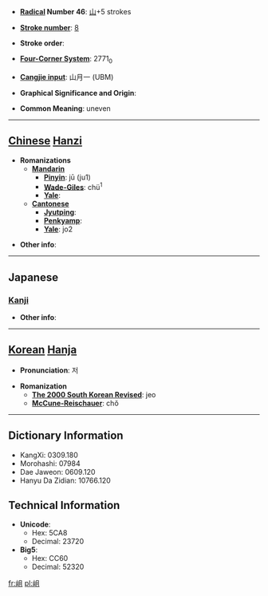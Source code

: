 * '''[[Wiktionary:Chinese radical index| Radical]] Number 46''': [[Wiktionary:Chinese radical index 山|山]]+5 strokes

* '''[[Wiktionary:Chinese total strokes index|Stroke number]]''': [[Wiktionary:Chinese total strokes index 8|8]]

* '''Stroke order''': 

* '''[[Wiktionary:Chinese four corner index|Four-Corner System]]''': 2771<sub>0</sub>

* '''[[Wiktionary:Chinese Cangjie index|Cangjie input]]''': 山月一 (UBM)

* '''Graphical Significance and Origin''': 

* '''Common Meaning''': uneven

----

== [[Chinese]] [[Hanzi]] ==

* '''Romanizations'''
** '''[[Mandarin]]'''
*** '''[[Pinyin]]''': jū (ju1)
*** '''[[Wade-Giles]]''': chü<sup>1</sup>
*** '''[[Yale]]''': 
** '''[[Cantonese]]'''
*** '''[[Jyutping]]''':
*** '''[[Penkyamp]]''': 
*** '''[[Yale]]''': jo2

* '''Other info''': 

----

==Japanese==
===[[Kanji]]===
{{kanji|on readings=[[そ]] (so), [[しょ]] (sho)
|kun readings=[[いしゃま]] (ishama), [[そば]] (soba)
}}

* '''Other info''':  

----

== [[Korean]] [[Hanja]] ==

* '''Pronunciation''': 저

* '''Romanization'''
** '''[[The 2000 South Korean Revised Romanization|The 2000 South Korean Revised]]''': jeo
** '''[[McCune-Reischauer]]''': chŏ

----

== Dictionary Information ==

* KangXi: 0309.180
* Morohashi: 07984
* Dae Jaweon: 0609.120
* Hanyu Da Zidian: 10766.120

== Technical Information ==

* '''Unicode''':
** Hex: 5CA8
** Decimal: 23720
* '''Big5''':
** Hex: CC60
** Decimal: 52320

[[fr:岨]]
[[pl:岨]]
